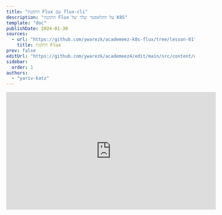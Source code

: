 ```yaml
---
title: "התקנת Flux עם flux-cli"
description: "התקנת Flux על הקלאסטר שלך של K8S" 
template: "doc"
publishDate: 2024-01-30
sources: 
  - url: "https://github.com/ywarezk/academeez-k8s-flux/tree/lesson-01"
    title: התקנת Flux
prev: false
editUrl: "https://github.com/ywarezk/academeez4/edit/main/src/content/docs/he/courses/kubernetes/flux/installation.mdx"
sidebar:
  order: 1
authors:
  - "yariv-katz"
---
```


<div class="not-content flex">
  <iframe
    className="mx-auto"
    width="560"
    height="315"
    src="https://www.youtube.com/embed/vp-oFksFoZs?si=6XALIufPOMTq7rxG"
    title="YouTube video player"
    frameBorder="0"
    allow="accelerometer; autoplay; clipboard-write; encrypted-media; gyroscope; picture-in-picture; web-share"
    allowFullScreen
  />
</div>

כדי להתקין את flux על הקלאסטר שלנו נצטרך לבצע את השלבים הבאים:

- התקנת [Flux CLI](https://fluxcd.io/flux/installation/#install-the-flux-cli) על המחשב שלך
- יצירת Repository ב-Github שבו יאוחסן המצב של הקלאסטר בקבצי yaml
- Create a [Github PAT](https://docs.github.com/en/authentication/keeping-your-account-and-data-secure/managing-your-personal-access-tokens) (Personal Access Token) that will allow Flux to access the repository
- יצירת [Github PAT](https://docs.github.com/en/authentication/keeping-your-account-and-data-secure/managing-your-personal-access-tokens) (Personal Access Token) שיאפשר ל-Flux לגשת ל-Repository
- להשתמש ב-Flux CLI, להריץ את `flux bootstrap` כדי להתקין את Flux על הקלאסטר

## דרישות מוקדמות

בשיעור זה אנו מניחים שיש לך קלאסטר של kubernetes - גרסת שרת 1.26 או גבוהה יותר, ועל המחשב שלך יש `kubectl` שיכול לתקשר עם הקלאסטר שלך.  
אנו לא נסביר את השלבים האלה, אך אנו ממליצים ליצור קלאסטר ניהולי מינימלי באחד מספקי הענן (בקורס זה נשתמש ב-[GKE](https://cloud.google.com/kubernetes-engine) - קלאסטר ניהולי של GCP).

## Flux CLI

Flux CLI הוא כלי שורת פקודה שמאפשר לך להפעיל את flux על הקלאסטר שלך, ולהתקשר עם flux שרץ על הקלאסטר שלך.
Flux CLI ניתן להתקנה בדרכים שונות, אך נתקין אותו באמצעות homebrew:


```bash
brew install fluxcd/tap/flux
```

עבור דרכי התקנה נוספות ניתן לבדוק את [המדריך הרשמי](https://fluxcd.io/flux/installation/).

ודאו שאחרי ההתקנה אתם יכולים להריץ בטרמינל:

```bash
flux --version
```

בזמן כתיבת המאמר גרסת ה-flux היא `fluxctl version 2.2.2`.

## פקודת שכיחות של Flux CLI

Flux CLI מכיל פקודות שונות שמאפשרות לך להתקשר עם flux שרץ על הקלאסטר שלך, או לעזור לך ליצור משאבים מקומיים.
ניתן לראות את הפקודות באמצעות:

```bash
flux --help
```

להלן כמה מהתכונות העיקריות של ה-cli:
- **bootstrap** - פקודה זו תתקין את flux על הקלאסטר שלך, תעדכן את flux לגרסה חדשה יותר, תתקין מחדש רכיבים נוספים אם נדרש.
- **check** - תוודא שהקלאסטר שלך עומד בדרישות עבור flux.
- **create** - פקודות שמאפשרות לך ליצור משאבים מקומיים (בדרך כלל תשתמש בזה כדי ליצור את המשאבים מקומית עם הדגל `--export` ואז לשלוח אותם למאגר git)
- **reconcile** - פקודה שמאפשרת לך לסנכרן את flux controllers ולעדכן את מצב הקלאסטר שלך אם נדרש.

נתחיל על ידי הרצת הפקודה `flux check` כדי לוודא שהקלאסטר שלנו עומד בדרישות עבור flux:

```bash
flux check --pre
```

## סנכרון Flux עם הריפוסיטורי

בקרוב נתקין flux על הקלאסטר שלנו, וflux ייצור פודים של קונטרולרים, אלו הקונטרולרים יגיבו למשאבים מסוימים של flux. אל תדאגו על הקונטרולרים האלו כרגע כי נכון לעכשיו יהיו שיעורים על כל קונטרולר.
מה שחשוב כרגע הוא שאחד מהקונטרולרים נקרא `source-controller` ואנו יכולים להורות לקונטרולר זה לקרוא מ branches בריפוסיטורי git. עכשיו למה זה חשוב עבורנו? כי זה יהיה נקודת הכניסה שלנו להורות ל-flux **"לצפות על משאבים מסוג flux בריפוסיטורי זה"**.  
כלומר ניתן להורות ל-flux לקרוא מריפוסיטורי git, ואז נוכל ליצור משאבים מסוג `Kustomization` שיאמרו ל-flux לעקוב אחרי מיקום מסוים בריפוסיטורי, ואז נוכל ליצור משאבים בקלאסטר, ואז flux ישמור על מצב הקלאסטר עם המשאבים שיצרנו.  
בקורס זה נורה ל-flux לעקוב אחרי branch **main** בריפוסיטורי git יחיד, כל דקה, אך ניתן להורות ל-flux לעקוב אחרי יותר מריפוסיטורי git, או יותר מ-branch אחד, למערכת מבוזרת עם כמה צוותים.
על מנת ש-flux יוכל לקרוא מריפוסיטורי git (בדוגמה שלנו נשתמש ב-github), נצטרך ליצור PAT (Personal Access Token) שיאפשר ל-flux לגשת לריפוסיטורי.

## PAT - Personal Access Token - מפתח גישה אישי

אנחנו נגדיר את flux לעקוב אחרי שינוי בריפוסיטורי, ולדעת מה המשאבים שיצרנו, נצטרך ליצור PAT (Personal Access Token) שיאפשר ל-flux לגשת לריפוסיטורי. ה-PAT יתן ל-flux גישה לריפוסיטורי ולראות את השינויים (ניתן להגדיר PAT יחיד שיאפשר לגשת לריפוסיטורי רבים).
הריפוסיטורי שלנו יהיה מאוחסן ב-Github, וב-Github יש 2 סוגי PATs, אחד שיש לו גישה לכל הריפוסיטוריות של המשתמש (קלאסי), ואחד שיש לו גישה רק לריפוסיטוריות שנקבעו (fine-grained token). 
בדוגמה שלנו ניצור PAT שיש לו גישה רק לריפוסיטורי אחד (בדוגמה שלנו אבל בהגדרת צוותים מבוזרת נוכל להגדיר ריפוסיטורי רבים), ונקבע לו את הסקופ `repo`.  
ראשית ניצור ריפוסיטורי ב-Github שבו יאוחסן המצב של הקלאסטר. בדוגמה שלנו יצרתי את הריפוסיטורי הציבורי: [ywarezk/academeez-k8s-course](https://github.com/ywarezk/academeez-k8s-course).  
לאחר שיצרתם את הריפוסיטורי, ניצור PAT שיש לו גישה לריפוסיטורי זה. ניתן ליצור PAT בכתובת: [Settings/Developer Settings/Personal Access Tokens/Fine-grained token](https://github.com/settings/tokens?type=beta) או פשוט ללחוץ על [קישור זה](https://github.com/settings/tokens?type=beta).  

- בחר שם ל-token
- בחר תאריך תפוגה ל-token - כאשר ה-token יפוג תצטרך לסנכרן עם token חדש
- אפשר גישה רק ל-repository שיצרת
- באגף ההרשאות **Repository permissions** בחר **Contents** ושנה את הגישה ל-**Read and write**

לחץ על **Generate token** ותראה טוקן שמתחיל ב `github_pat_****` העתק את הטוקן ובטרמינל קבע אותו כמשתנה סביבה:

```bash
> export GITHUB_TOKEN=github_pat_****
```

אנחנו כמעט מוכנים להתחיל להפעיל את flux על הקלאסטר שלנו, אך לפני שנעשה זאת נתכנן איך יראה ה-repository שלנו ב-git.

## ריבוי קלאסטרים

בקורס זה נעבוד עם קלאסטר אחד, אך בסביבה אמיתית תהיה לך ריבוי קלאסטרים, לדוגמה קלאסטר ל-staging, קלאסטר ל-production, קלאסטר ל-development, קלאסטר ל-CI ועוד.
Flux יכול לנהל ריבוי קלאסטרים, ולא רק זה, אלא גם לשתף משאבים בין הקלאסטרים. חשבו על כל הפעמים שיצרתם קלאסטר ואז התקנתם ingress controller (בקורס זה נעבוד עם nginx ingress controller) ועשיתם זאת שוב ושוב על כל קלאסטר,
אבל לא עוד, עכשיו נוכל לבנות מאגר נקי עם משאבים משותפים בכל או חלק מהקלאסטרים שלנו.

הריפוסיטורי שלנו יכיל `/clusters/:name-of-cluster` בתיקיית `clusters` ניצור תיקייה עבור כל קלאסטר.
בנוסף ניצור תיקייה בשם `infrastructure` למשאבים משותפים בין הקלאסטרים כמו nginx ingress controller.
  
## התקנת Flux עם פקודת bootstrap

נתחיל בהתקנת flux כדי לנהל את הקלאסטר שלנו. נריץ את הפקודה `flux bootstrap` ולאחר הרצת הפקודה ייאחסן המצב של ה-k8s ב-repository git, וכל שינוי שנעשה בקלאסטר יתבצע על ידי דחיפת שינויים ל-repository git.
זוכרים את ה-`source-controller` שדיברנו עליו? flux יתקין את הקונטרולר הזה בזמן ההתקנה, וזוכרים את ה-PAT שיצרנו? flux יכין אותו ב-secret (אם נקבע במשתנה סביבה נכון), וזוכרים את ה-repo שיצרנו? נגיד ל-flux ליצור משאב שה-`source-controller` ידע לסנכרן עם ה-repo הזה. 

הריצו את הפקודה הבאה כדי להתקין את flux על הקלאסטר שלכם:

```bash
flux bootstrap github \
	--owner=your-username \
	--repository=the-repo-you-opened \
	--branch=main \
  --path=./clusters/staging \
	--personal
```

נבחן את הפקודה:
- באמצעות `github`, `owner`, `repository`, `branch` flux ידע ליצור את המשאב `GitRepository`
- באמצעות `path` flux ידע ליצור את המשאב `Kustomization` (נדבר על זה בשיעורים הבאים)
- `personal` מספר ל-flux שאנו משתמשים ב-repo אישי ולא ב-repo של ארגון

בהתבסס על הדגלים האלו, flux ייצור 2 משאבים מותאמים אישית שקונטרולרים של flux יבדקו, וגם ייצור את כל הרכיבים שנדרשים ל-flux לרוץ על הקלאסטר.
Flux יאחסן את כל הקבצים האלו ב-repository, אז לאחר הרצת הפקודה נצטרך למשוך את השינויים האחרונים.

## שכפול הריפוסיטורי

נשכפל את הריפוסיטורי על המחשב שלנו כדי לראות את המצב של הקלאסטר שלנו:

```bash
> git clone <url-of-the-repo>
```

שימו לב ש-flux יצר תיקייה בשם `flux-system` שמכילה את כל המשאבים שהוא התקין בקלאסטר שלנו. לדוגמה בקובץ `gotk-components.yaml` תמצאו את הקובץ שיצר את ה-namespace שבו flux התקין את כל הקונטרולרים:

```yaml
apiVersion: v1
kind: Namespace
metadata:
  labels:
    app.kubernetes.io/instance: flux-system
    app.kubernetes.io/part-of: flux
    app.kubernetes.io/version: v2.2.2
    pod-security.kubernetes.io/warn: restricted
    pod-security.kubernetes.io/warn-version: latest
  name: flux-system
```

## מה התקין flux?

כאשר אתם מתקינים flux על הקלאסטר שלכם, בלי לציין דגלים נוספים לפקודת ההתקנה, flux יתקין את ה-toolkit הבסיסי שניתן לראות על ידי הרצת הפקודה:

```bash
> kubectl get all -n flux-system
```

בהתקנה ברירת המחדל יש לנו את הרכיבים הבאים:
- **source-controller**
- **kustomize-controller**
- **helm-controller**
- **notification-controller**

יהיה לנו שיעורים על כל אחד מהם, אבל כרגע נבין שכל אחד מהם צפוי להסתכל בריפוסיטורי שלנו אחר משאבי CRD שניצור בו, וליצור את המשאבים בקלאסטר שלנו.

## יצירת Namespace

בואו ניתן ל-flux עבודה.
אנחנו ניצור קובץ בתיקיית `clusters/staging` בשם `namespace.yaml` עם התוכן הבא:

```yaml
apiVersion: v1
kind: Namespace
metadata:
  name:  www
```

נבצע commit ונדחוף את השינויים ל-repository ונחכה דקה ונראה שה-namespace נוצר:

```bash
kubectl get namespaces
```

## לסיכום

Flux כעת מנהל את הקלאסטר שלנו, וכדי להשיג את זה עשינו את השלבים הבאים:
1. התקנת flux cli על המחשב שלנו
2. יצרנו ריפוסיטורי ב-Github שבו יאוחסן המצב של הקלאסטר בקבצי yaml
3. יצרנו PAT (Personal Access Token) שיאפשר ל-flux לגשת לריפוסיטורי
4. השתמשנו ב-Flux cli, הרצנו `flux bootstrap` כדי להתקין את Flux על הקלאסטר
5. יצרנו קובץ בתיקיית `clusters/staging` בשם `namespace.yaml` וניצרנו namespace בקלאסטר

קוד המקור המלא לשיעור זה זמין [כאן](https://github.com/ywarezk/academeez-k8s-flux/tree/lesson-01)